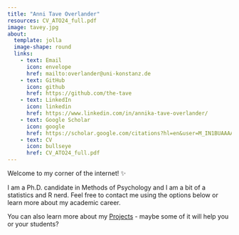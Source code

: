 ```yaml
---
title: "Anni Tave Overlander"
resources: CV_ATO24_full.pdf
image: tavey.jpg
about: 
  template: jolla
  image-shape: round
  links:
    - text: Email
      icon: envelope
      href: mailto:overlander@uni-konstanz.de
    - text: GitHub
      icon: github
      href: https://github.com/the-tave
    - text: LinkedIn
      icon: linkedin
      href: https://www.linkedin.com/in/annika-tave-overlander/
    - text: Google Scholar
      icon: google
      href: https://scholar.google.com/citations?hl=en&user=M_IN1BUAAAAJ
    - text: CV
      icon: bullseye
      href: CV_ATO24_full.pdf
---
```


Welcome to my corner of the internet! ✨

I am a Ph.D. candidate in Methods of Psychology and I am a bit of a statistics and R nerd.
Feel free to contact me using the options below or learn more about my academic career.

You can also learn more about my [Projects](/projects.qmd) - maybe some of it will help you or your students?

<!-- This is a Quarto website. -->

<!-- It will be *my* website soon enough. Until then - stay put! -->

<!-- To learn more about Quarto websites visit <https://quarto.org/docs/websites>. -->

<!-- ```{r} -->
<!-- 1 + 1 -->
<!-- ``` -->
